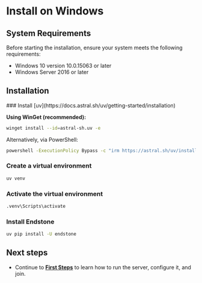 
# Install on Windows

## System Requirements

Before starting the installation, ensure your system meets the following requirements:

- Windows 10 version 10.0.15063 or later
- Windows Server 2016 or later

## Installation

<Steps>
  ### Install [uv](https://docs.astral.sh/uv/getting-started/installation)

  **Using WinGet (recommended):**

  ```bash copy
  winget install --id=astral-sh.uv -e
  ````

  Alternatively, via PowerShell:

  ```bash copy
  powershell -ExecutionPolicy Bypass -c "irm https://astral.sh/uv/install.ps1 | iex"
  ```

  ### Create a virtual environment

  ```bash copy
  uv venv
  ```

  ### Activate the virtual environment

  ```bash copy
  .venv\Scripts\activate
  ```

  ### Install Endstone

  ```bash copy
  uv pip install -U endstone
  ```

</Steps>

## Next steps

* Continue to **[First Steps](/docs/getting-started/first-steps)** to learn how to run the server, configure it, and join.

